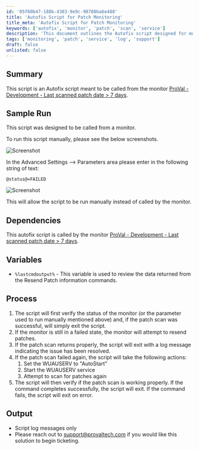 ```yaml
---
id: '05f60b47-188b-4383-9e9c-98780ba6e488'
title: 'Autofix Script for Patch Monitoring'
title_meta: 'Autofix Script for Patch Monitoring'
keywords: ['autofix', 'monitor', 'patch', 'scan', 'service']
description: 'This document outlines the Autofix script designed for monitoring patch statuses. It details the script function, dependencies, process steps, and how to run it manually. The script checks the status of patch scans and attempts to resolve issues by resending patches and managing service states.'
tags: ['monitoring', 'patch', 'service', 'log', 'support']
draft: false
unlisted: false
---
```

## Summary

This script is an Autofix script meant to be called from the monitor [ProVal - Development - Last scanned patch date > 7 days](https://proval.itglue.com/DOC-5078775-8918745).

## Sample Run

This script was designed to be called from a monitor.

To run this script manually, please see the below screenshots.

![Screenshot](../../../static/img/Repair-Failing-Patch-Scans/image_1.png)

In the Advanced Settings --> Parameters area please enter in the following string of text:

```
@status@=FAILED
```

![Screenshot](../../../static/img/Repair-Failing-Patch-Scans/image_2.png)

This will allow the script to be run manually instead of called by the monitor.

## Dependencies

This autofix script is called by the monitor [ProVal - Development - Last scanned patch date > 7 days](https://proval.itglue.com/DOC-5078775-8918745).

## Variables

- `%lastcmdoutput%` - This variable is used to review the data returned from the Resend Patch information commands.

## Process

1. The script will first verify the status of the monitor (or the parameter used to run manually mentioned above) and, if the patch scan was successful, will simply exit the script.
2. If the monitor is still in a failed state, the monitor will attempt to resend patches.
3. If the patch scan returns properly, the script will exit with a log message indicating the issue has been resolved.
4. If the patch scan failed again, the script will take the following actions:
   1. Set the WUAUSERV to "AutoStart"
   2. Start the WUAUSERV service
   3. Attempt to scan for patches again
5. The script will then verify if the patch scan is working properly. If the command completes successfully, the script will exit. If the command fails, the script will exit on error.

## Output

- Script log messages only
- Please reach out to [support@provaltech.com](mailto:support@provaltech.com) if you would like this solution to begin ticketing.











